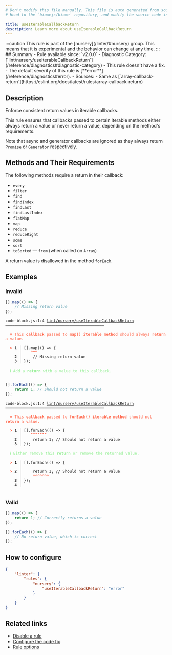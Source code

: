 ```yaml
---
# Don't modify this file manually. This file is auto generated from source, and you will lose your changes next time the website is built.
# Head to the `biomejs/biome` repository, and modify the source code in there.

title: useIterableCallbackReturn
description: Learn more about useIterableCallbackReturn
---
```


<Tabs>
<TabItem label="JavaScript (and super languages)" icon="seti:javascript">
:::caution
This rule is part of the [nursery](/linter/#nursery) group. This means that it is experimental and the behavior can change at any time.
:::
## Summary
- Rule available since: `v2.0.0`
- Diagnostic Category: [`lint/nursery/useIterableCallbackReturn`](/reference/diagnostics#diagnostic-category)
- This rule doesn't have a fix.
- The default severity of this rule is [**error**](/reference/diagnostics#error).
- Sources: 
  - Same as [`array-callback-return`](https://eslint.org/docs/latest/rules/array-callback-return)

## Description
Enforce consistent return values in iterable callbacks.

This rule ensures that callbacks passed to certain iterable methods either always return a
value or never return a value, depending on the method's requirements.

Note that async and generator callbacks are ignored as they always return `Promise` or
`Generator` respectively.

## Methods and Their Requirements

The following methods require a return in their callback:

- `every`
- `filter`
- `find`
- `findIndex`
- `findLast`
- `findLastIndex`
- `flatMap`
- `map`
- `reduce`
- `reduceRight`
- `some`
- `sort`
- `toSorted`
— `from` (when called on `Array`)

A return value is disallowed in the method `forEach`.

## Examples

### Invalid

```js
[].map(() => {
    // Missing return value
});
```

<pre class="language-text"><code class="language-text">code-block.js:1:4 <a href="https://biomejs.dev/linter/rules/use-iterable-callback-return">lint/nursery/useIterableCallbackReturn</a> ━━━━━━━━━━━━━━━━━━━━━━━━━━━━━━━━━━━━━━━━━━━<br /><br />  <strong><span style="color: Tomato;">✖</span></strong> <span style="color: Tomato;">This </span><span style="color: Tomato;"><strong>callback</strong></span><span style="color: Tomato;"> passed to </span><span style="color: Tomato;"><strong>map() iterable method</strong></span><span style="color: Tomato;"> should always </span><span style="color: Tomato;"><strong>return</strong></span><span style="color: Tomato;"> a value.</span><br />  <br />  <strong><span style="color: Tomato;">&gt;</span></strong> <strong>1 │ </strong>[].map(() =&gt; &#123;<br />   <strong>   │ </strong>   <strong><span style="color: Tomato;">^</span></strong><strong><span style="color: Tomato;">^</span></strong><strong><span style="color: Tomato;">^</span></strong><br />    <strong>2 │ </strong>    // Missing return value<br />    <strong>3 │ </strong>&#125;);<br />  <br />  <strong><span style="color: lightgreen;">ℹ</span></strong> <span style="color: lightgreen;">Add a </span><span style="color: lightgreen;"><strong>return</strong></span><span style="color: lightgreen;"> with a value to this callback.</span><br />  <br /></code></pre>

```js
[].forEach(() => {
    return 1; // Should not return a value
});
```

<pre class="language-text"><code class="language-text">code-block.js:1:4 <a href="https://biomejs.dev/linter/rules/use-iterable-callback-return">lint/nursery/useIterableCallbackReturn</a> ━━━━━━━━━━━━━━━━━━━━━━━━━━━━━━━━━━━━━━━━━━━<br /><br />  <strong><span style="color: Tomato;">✖</span></strong> <span style="color: Tomato;">This </span><span style="color: Tomato;"><strong>callback</strong></span><span style="color: Tomato;"> passed to </span><span style="color: Tomato;"><strong>forEach() iterable method</strong></span><span style="color: Tomato;"> should not </span><span style="color: Tomato;"><strong>return</strong></span><span style="color: Tomato;"> a value.</span><br />  <br />  <strong><span style="color: Tomato;">&gt;</span></strong> <strong>1 │ </strong>[].forEach(() =&gt; &#123;<br />   <strong>   │ </strong>   <strong><span style="color: Tomato;">^</span></strong><strong><span style="color: Tomato;">^</span></strong><strong><span style="color: Tomato;">^</span></strong><strong><span style="color: Tomato;">^</span></strong><strong><span style="color: Tomato;">^</span></strong><strong><span style="color: Tomato;">^</span></strong><strong><span style="color: Tomato;">^</span></strong><br />    <strong>2 │ </strong>    return 1; // Should not return a value<br />    <strong>3 │ </strong>&#125;);<br />  <br />  <strong><span style="color: lightgreen;">ℹ</span></strong> <span style="color: lightgreen;">Either remove this </span><span style="color: lightgreen;"><strong>return</strong></span><span style="color: lightgreen;"> or remove the returned value.</span><br />  <br />  <strong><span style="color: Tomato;">&gt;</span></strong> <strong>1 │ </strong>[].forEach(() =&gt; &#123;<br />   <strong>   │ </strong>                  <br />  <strong><span style="color: Tomato;">&gt;</span></strong> <strong>2 │ </strong>    return 1; // Should not return a value<br />   <strong>   │ </strong>    <strong><span style="color: Tomato;">^</span></strong><strong><span style="color: Tomato;">^</span></strong><strong><span style="color: Tomato;">^</span></strong><strong><span style="color: Tomato;">^</span></strong><strong><span style="color: Tomato;">^</span></strong><strong><span style="color: Tomato;">^</span></strong><strong><span style="color: Tomato;">^</span></strong><br />    <strong>3 │ </strong>&#125;);<br />    <strong>4 │ </strong><br />  <br /></code></pre>

### Valid

```js
[].map(() => {
    return 1; // Correctly returns a value
});
```

```js
[].forEach(() => {
    // No return value, which is correct
});
```

## How to configure
```json title="biome.json"
{
	"linter": {
		"rules": {
			"nursery": {
				"useIterableCallbackReturn": "error"
			}
		}
	}
}

```
## Related links

- [Disable a rule](/linter/#disable-a-rule)
- [Configure the code fix](/linter#configure-the-code-fix)
- [Rule options](/linter/#rule-options)

</TabItem>
</Tabs>

